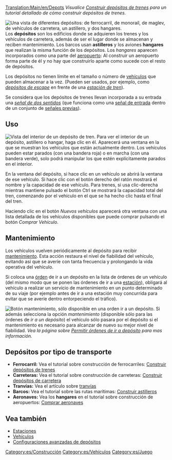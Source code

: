 [[Translation:Main/en/Depots]]
''Visualice [[Main/es/Construir depósitos de trenes|Construir depósitos de trenes]] para un tutorial detallado de cómo construir depósitos de trenes.''

[[File:en/Depots.png|frame|left|Una vista de diferentes depósitos: de ferrocarril, de monoraíl, de maglev, de vehículos de carretera, un astillero, y dos hangares.]]
Los '''depósitos''' son los edificios donde se adquieren los trenes y los vehículos de carretera, además de ser el lugar donde se almacenan y reciben mantenimiento. Los barcos usan '''astilleros''' y los aviones '''hangares''' que realizan la misma función de los depósitos. Los ''hangares'' aparecen incorporados como una parte del [[Main/es/aeropuertos|aeropuerto]]: Al construir un aeropuerto forma parte de él y no hay que construirlo aparte como sucede con el resto de depósitos.

Los depósitos no tienen límite en el tamaño o número de [[Main/es/vehículos|vehículos]] que pueden almacenar a la vez. (Pueden ser usados, por ejemplo, como [[Main/en/Estaciones de tren/Es#Con depósito de escape|''depósitos de escape'']] en frente de una [[Main/es/Estaciones de tren|''estación de tren'']]).

Se considera que los depósitos de trenes llevan incorporada a su entrada una [[Main/en/Señales/Es#two way|''señal de dos sentidos'']] (que funciona como una [[Main/en/Señales/Es#Señales de entrada|señal de entrada]] dentro de un conjunto de [[Main/en/Señales/Es#Señales previas|señales previas]]).

==Uso==
[[File:es/BuildTrainTutorial7.png|frame|Vista del interior de un depósito de tren.]]
Para ver el interior de un depósito, astillero o hangar, haga clic en él. Aparecerá una ventana en la que se muestran los vehículos que están actualmente dentro. Los vehículos pueden estar parados (con una bandera roja) o en marcha (con una bandera verde), solo podrá manipular los que estén explícitamente parados en el interior.

En la ventana del depósito, si hace clic en un vehículo se abrirá la ventana de ese vehículo. Si hace clic con el botón derecho del ratón mostrará el nombre y la capacidad de ese vehículo. Para trenes, si usa clic-derecha mientras mantiene pulsado el botón Ctrl se mostrará la capacidad total del tren, comenzando por el vehículo en el que se ha hecho clic hasta el final del tren.

Haciendo clic en el botón ''Nuevos vehículos'' aparecerá otra ventana con una lista detallada de los vehículos disponibles que puede comprar pulsando el botón ''Comprar Vehículo''.

==Mantenimiento==
Los vehículos vuelven periódicamente al depósito para recibir [[Main/es/Mantenimiento|mantenimiento]]. Esta acción restaura el nivel de fiabilidad del vehículo, evitando así que se averíe con tanta frecuencia y prolongando la vida operativa del vehículo.

Si coloca una [[Main/es/Órdenes|órden]] de ir a un depósito en la lista de órdenes de un vehículo (del mismo modo que se ponen las órdenes de ir a una [[Main/es/Estaciones|estación]]), obligará al vehículo a realizar un servicio de mantenimiento en un punto determinado de su viaje (por ejemplo antes de ir a una estación muy concurrida para evitar que se averíe dentro entorpeciendo el tráfico).

[[File:es/Service-options.png|frame|right|Botón ''mantenimiento'', sólo disponible en una orden ''ir a un depósito''.]]
Si además selecciona la opción ''mantenimiento'' (disponible sólo para las órdenes de ''ir a un depósito'') el vehículo sólo pasara por el depósito si el mantenimiento es necesario para alcanzar de nuevo su mejor nivel de fiabilidad. ''Vea la página sobre [[Main/es/Permitir órdenes de ir a depósito|Permitir órdenes de ir a depósito]] para mas información.''{{en/-right}}

==Depósitos por tipo de transporte==
*'''Ferrocarril:''' Vea el tutorial sobre construcción de ferrocarriles: [[Main/es/Construir depósitos de trenes|Construir depósitos de trenes]]
*'''Carreteras:''' Vea el tutorial sobre construcción de carreteras: [[Main/es/Construir depósitos de vehículos de carretera|Construir depósitos de carretera]]
*'''Tranvías:''' Vea el artículo sobre [[Main/es/Tranvías|tranvías]]
*'''Barcos:''' Vea el tutorial sobre las rutas marítimas: [[Main/es/Construir astilleros|Construir astilleros]]
*'''Aeronaves:''' Vea los '''hangares''' en el tutorial sobre construcción de aeropuertos: [[Main/en/Comprar aeronaves/Es#Comprar aeronaves|Comprar aeronaves]]

==Vea también==
*[[Main/es/Estaciones|Estaciones]]
*[[Main/es/Vehículos|Vehículos]]
*[[Main/en/Construir depósitos de trenes/Es#Configuraciones avanzadas|Configuraciones avanzadas de depósitos]]

[[Category:es/Construcción]]
[[Category:es/Vehículos]]
[[Category:es/Juego]]